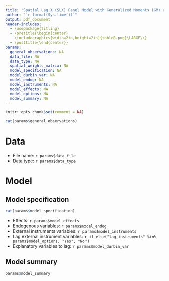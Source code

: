 ```yaml
---
title: "Spatial Lag X (SLX) Panel Model with Generalized Moments (GM) estimator report"
author: "`r format(Sys.time())`"
output: pdf_document
header-includes:
  - \usepackage{titling}
  - \pretitle{\begin{center}
    \includegraphics[width=2in,height=2in]{tobleR.png}\LARGE\\}
  - \posttitle{\end{center}}
params:
  general_observations: NA
  data_file: NA
  data_type: NA
  spatial_weights_matrix: NA
  model_specification: NA
  model_durbin_var: NA
  model_endog: NA
  model_instruments: NA
  model_effects: NA
  model_options: NA
  model_summary: NA
---
```


```r
knitr::opts_chunk$set(comment = NA)
```

```r
cat(params$general_observations)
```

# Data

* File name: `r params$data_file`
* Data type: `r params$data_type`

# Model

## Model specification

```r
cat(params$model_specification)
```

* Effects: `r params$model_effects`
* Endogenous variables: `r params$model_endog`
* External instruments variables: `r params$model_instruments`
* Lag external instrument variables: `r if_else("lag_instruments" %in% params$model_options, "Yes", "No")`
* Explanatory variables to lag: `r params$model_durbin_var`

## Model summary

```r
params$model_summary
```



